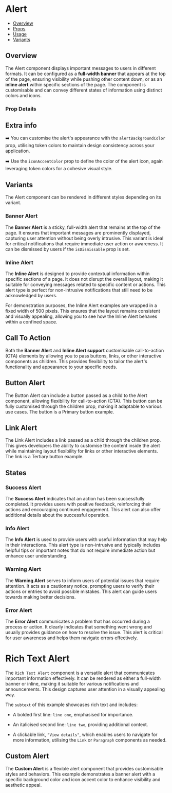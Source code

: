 

<Meta of={Alert} />

# Alert

- [Overview](#overview)
- [Props](#props)
- [Usage](#usage)
- [Variants](#variants)

## Overview

The Alert component displays important messages to users in different formats. It can be configured as a **full-width banner** that appears at the top of the page, ensuring visibility while pushing other content down, or as an **inline alert** within specific sections of the page. The component is customisable and can convey different states of information using distinct colors and icons.

### Prop Details

<Controls />

## Extra info

➡️ You can customise the alert's appearance with the `alertBackgroundColor` prop, utilising token colors to maintain design consistency across your application.

➡️ Use the `iconAccentColor` prop to define the color of the alert icon, again leveraging token colors for a cohesive visual style.

## Variants

The Alert component can be rendered in different styles depending on its variant.

### Banner Alert

The **Banner Alert** is a sticky, full-width alert that remains at the top of the page. It ensures that important messages are prominently displayed, capturing user attention without being overly intrusive. This variant is ideal for critical notifications that require immediate user action or awareness. It can be dismissed by users if the `isDismissable` prop is set.

<Canvas of={Alert.Banner} />

### Inline Alert

The **Inline Alert** is designed to provide contextual information within specific sections of a page. It does not disrupt the overall layout, making it suitable for conveying messages related to specific content or actions. This alert type is perfect for non-intrusive notifications that still need to be acknowledged by users.

For demonstration purposes, the Inline Alert examples are wrapped in a fixed width of 500 pixels. This ensures that the layout remains consistent and visually appealing, allowing you to see how the Inline Alert behaves within a confined space.

<Canvas of={Alert.Inline} />

## Call To Action

Both the **Banner Alert** and **Inline Alert support** customisable call-to-action (CTA) elements by allowing you to pass buttons, links, or other interactive components as children. This provides flexibility to tailor the alert's functionality and appearance to your specific needs.

## Button Alert

The Button Alert can include a button passed as a child to the Alert component, allowing flexibility for call-to-action (CTA). This button can be fully customised through the children prop, making it adaptable to various use cases. The button is a Primary button example.

## <Canvas of={Alert.BannerButton} /> <Canvas of={Alert.InlineButton} />

## Link Alert

The Link Alert includes a link passed as a child through the children prop. This gives developers
the ability to customise the content inside the alert while maintaining layout flexibility for links
or other interactive elements. The link is a Tertiary button example.

## <Canvas of={Alert.BannerLink} /> <Canvas of={Alert.InlineLink} />

## States

### Success Alert

The **Success Alert** indicates that an action has been successfully completed. It provides users with positive feedback, reinforcing their actions and encouraging continued engagement. This alert can also offer additional details about the successful operation.

<Canvas of={Alert.AlertSuccess} />

### Info Alert

The **Info Alert** is used to provide users with useful information that may help in their interactions. This alert type is non-intrusive and typically includes helpful tips or important notes that do not require immediate action but enhance user understanding.

<Canvas of={Alert.AlertInfo} />

### Warning Alert

The **Warning Alert** serves to inform users of potential issues that require attention. It acts as a cautionary notice, prompting users to verify their actions or entries to avoid possible mistakes. This alert can guide users towards making better decisions.

<Canvas of={Alert.AlertWarning} />

### Error Alert

The **Error Alert** communicates a problem that has occurred during a process or action. It clearly indicates that something went wrong and usually provides guidance on how to resolve the issue. This alert is critical for user awareness and helps them navigate errors effectively.

<Canvas of={Alert.AlertError} />

# Rich Text Alert

The `Rich Text Alert` component is a versatile alert that communicates important information effectively. It can be rendered as either a full-width banner or inline, making it suitable for various notifications and announcements. This design captures user attention in a visually appealing way.

The `subtext` of this example showcases rich text and includes:

- A bolded first line: `line one`, emphasised for importance.
- An italicised second line: `line two`, providing additional context.
- A clickable link, `"View details"`, which enables users to navigate for more information, utilising the `Link` or `Paragraph` components as needed.

  <Canvas of={Alert.RichTextBanner} /> <Canvas of={Alert.RichTextInline} />

## Custom Alert

The **Custom Alert** is a flexible alert component that provides customisable styles and behaviors. This example demonstrates a banner alert with a specific background color and icon accent color to enhance visibility and aesthetic appeal.

<Canvas of={Alert.CustomBanner} /> <Canvas of={Alert.CustomInline} />
